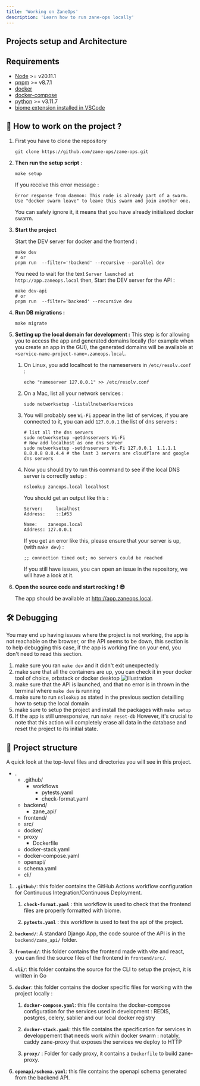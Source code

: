 ```yaml
---
title: 'Working on ZaneOps'
description: 'Learn how to run zane-ops locally'
---
```


## Projects setup and Architecture

## Requirements

- [Node](https://nodejs.org/en) >= v20.11.1
- [pnpm](https://pnpm.io/installation) >= v8.7.1
- [docker](https://docs.docker.com/engine/install/)
- [docker-compose](https://docs.docker.com/compose/install/)
- [python](https://www.python.org/downloads/) >= v3.11.7
- [biome extension installed in VSCode](https://biomejs.dev/reference/vscode/)

## 🚀 How to work on the project ?

1. First you have to clone the repository

    ```shell
    git clone https://github.com/zane-ops/zane-ops.git
    ``` 

2. **Then run the setup script** :

   ```shell
   make setup
   ```

   If you receive this error message :

    ```
    Error response from daemon: This node is already part of a swarm. Use "docker swarm leave" to leave this swarm and join another one.
    ```
   You can safely ignore it, it means that you have already initialized docker swarm.

3. **Start the project**

   Start the DEV server for docker and the frontend :
    ```shell
    make dev
    # or
    pnpm run  --filter='!backend' --recursive --parallel dev
    ```

   You need to wait for the text `Server launched at http://app.zaneops.local` then, Start the DEV server for the API :
    ```shell
    make dev-api
    # or
	pnpm run  --filter='backend' --recursive dev
    ```

4. **Run DB migrations :**

    ```shell
    make migrate
    ```

5. **Setting up the local domain for development :**
   This step is for allowing you to access the app and generated domains locally
   (for example when you create an app in the GUI), the generated domains will be
   available at `<service-name-project-name>.zaneops.local`.

    1. On Linux, you add localhost to the nameservers in `/etc/resolv.conf` :

       ```shell
       echo "nameserver 127.0.0.1" >> /etc/resolv.conf
       ```

    2. On a Mac, list all your network services :

        ```shell
        sudo networksetup -listallnetworkservices
        ```

    3. You will probably see `Wi-Fi` appear in the list of services,
       if you are connected to it, you can add `127.0.0.1` the list of dns servers :

       ```shell
       # list all the dns servers
       sudo networksetup -getdnsservers Wi-Fi
       # Now add localhost as one dns server
       sudo networksetup -setdnsservers Wi-Fi 127.0.0.1  1.1.1.1 8.8.8.8 8.8.4.4 # the last 3 servers are cloudflare and google dns servers
       ```

    4. Now you should try to run this command to see if the local DNS server is correctly setup :

       ```shell
       nslookup zaneops.local localhost
       ```
       You should get an output like this :

       ```
       Server:     localhost
       Address:    ::1#53
       
       Name:	zaneops.local
       Address: 127.0.0.1
       ```

       If you get an error like this, please ensure that your server is up, (with `make dev`) :
       ```
       ;; connection timed out; no servers could be reached
       ```
       If you still have issues, you can open an issue in the repository, we will have a look at it.

6. **Open the source code and start rocking ! 😎**

   The app should be available at http://app.zaneops.local.

## 🛠️ Debugging

You may end up having issues where the project is not working, the app is not reachable on the browser, or the API seems
to be down, this section is to help debugging this case, if the app is working fine on your end, you don't need to read
this section.

1. make sure you ran `make dev` and it didn't exit unexpectedly
2. make sure that all the containers are up, you can check it in your docker tool of choice, orbstack or docker desktop
   ![illustration](../../../assets/images/illustration.webp)
3. make sure that the API is launched, and that no error is in thrown in the terminal where `make dev` is running
4. make sure to run `nslookup` as stated in the previous section detailling how to setup the local domain
5. make sure to setup the project and install the packages with `make setup`
6. If the app is still unresponsive, run `make reset-db` However, it's crucial to note that this action will completely
   erase all data in the database and reset the project to its initial state.

## 🧐 Project structure

A quick look at the top-level files and directories you will see in this project.



<FileTree>

- .
  - .github/
    - workflows
        - pytests.yaml
        - check-format.yaml
  - backend/
    - zane_api/
  - frontend/
   - src/
  - docker/
   - proxy
      - Dockerfile
   - docker-stack.yaml
   - docker-compose.yaml
  - openapi/
   - schema.yaml
  - cli/

</FileTree>


1. **`.github/`**: this folder contains the GitHub Actions workflow configuration for Continuous Integration/Continuous
   Deployment.

    1. **`check-format.yaml`** : this workflow is used to check that the frontend files are properly formatted with
       biome.

    2. **`pytests.yaml`** : this workflow is used to test the api of the project.

2. **`backend/`**: A standard Django App, the code source of the API is in the `backend/zane_api/` folder.

3. **`frontend/`**: this folder contains the frontend made with vite and react, you can find the source files of the
   frontend in `frontend/src/`.

4. **`cli/`**: this folder contains the source for the CLI to setup the project, it is written in Go

5. **`docker`**: this folder contains the docker specific files for working with the project locally :
    1. **`docker-compose.yaml`**: this file contains the docker-compose configuration for the services used in
       development : REDIS, postgres, celery, sablier and our local docker registry
    2. **`docker-stack.yaml`**: this file contains the specification for services in developpement
       that needs work within docker swarm : notably, caddy zane-proxy that exposes the services we deploy to HTTP

    3. **`proxy/`** : Folder for cady proxy, it contains a `Dockerfile` to build zane-proxy.

6. **`openapi/schema.yaml`**: this file contains the openapi schema generated from the backend API.
